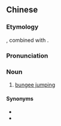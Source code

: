 {{also|笨猪跳}}
==Chinese==
{{zh-forms|s=笨猪跳|type=21|lit=stupid pig jump}}

===Etymology===
{{zh-psm|bungee}}, combined with {{zh-l|跳|jump}}.

===Pronunciation===
{{zh-pron
|m=bènzhūtiào
|c=ban6 zyu1 tiu3
|cat=n,v
}}

===Noun===
{{zh-noun}}

# [[bungee jumping]]

====Synonyms====
* {{zh-l|蹦極}}
* {{zh-l|高空彈跳}}